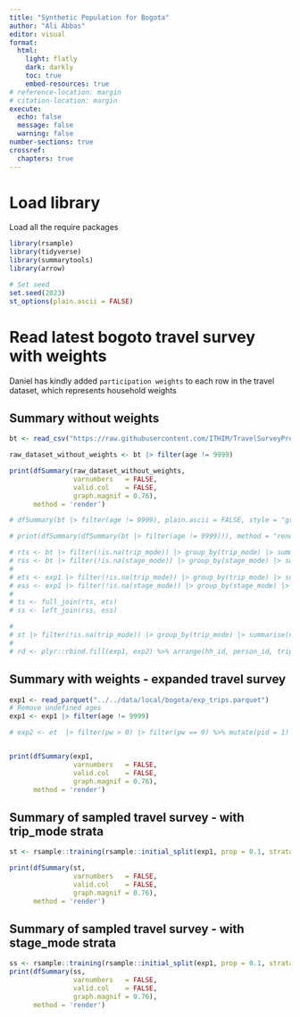 ```yaml
---
title: "Synthetic Population for Bogota"
author: "Ali Abbas"
editor: visual
format:
  html:
    light: flatly
    dark: darkly
    toc: true
    embed-resources: true
# reference-location: margin
# citation-location: margin
execute:
  echo: false
  message: false
  warning: false
number-sections: true
crossref:
  chapters: true
---
```


# Load library

Load all the require packages

```r
library(rsample)
library(tidyverse)
library(summarytools)
library(arrow)

# Set seed
set.seed(2023)
st_options(plain.ascii = FALSE)

```

# Read latest bogoto travel survey with weights

Daniel has kindly added `participation weights` to each row in the travel dataset, which represents household weights

## Summary without weights

```r
bt <- read_csv("https://raw.githubusercontent.com/ITHIM/TravelSurveyPreprocessing/fc8bae5381440fcb96e6789d26d115305597e5f1/Data/ITHIM/bogota/trips_bogota.csv")

raw_dataset_without_weights <- bt |> filter(age != 9999)

print(dfSummary(raw_dataset_without_weights, 
                varnumbers   = FALSE, 
                valid.col    = FALSE, 
                graph.magnif = 0.76),
      method = 'render')

# dfSummary(bt |> filter(age != 9999), plain.ascii = FALSE, style = "grid")

# print(dfSummary(dfSummary(bt |> filter(age != 9999))), method = "render")

# rts <- bt |> filter(!is.na(trip_mode)) |> group_by(trip_mode) |> summarise(n = n()) |> mutate(raw_trip_freq = round(n / sum(n) * 100, 1))
# rss <- bt |> filter(!is.na(stage_mode)) |> group_by(stage_mode) |> summarise(n = n()) |> mutate(raw_stage_freq = round(n / sum(n) * 100, 1))
# 
# ets <- exp1 |> filter(!is.na(trip_mode)) |> group_by(trip_mode) |> summarise(n = n()) |> mutate(exp_trip_freq = round(n / sum(n) * 100, 1))
# ess <- exp1 |> filter(!is.na(stage_mode)) |> group_by(stage_mode) |> summarise(n = n()) |> mutate(exp_stage_freq = round(n / sum(n) * 100, 1))
# 
# ts <- full_join(rts, ets)
# ss <- left_join(rss, ess)

# 
# st |> filter(!is.na(trip_mode)) |> group_by(trip_mode) |> summarise(n = n()) |> mutate(exp_trip_freq = round(n / sum(n) * 100, 1))
# 
# rd <- plyr::rbind.fill(exp1, exp2) %>% arrange(hh_id, person_id, trip_id)


```


## Summary with weights - expanded travel survey

```r

exp1 <- read_parquet("../../data/local/bogota/exp_trips.parquet")
# Remove undefined ages
exp1 <- exp1 |> filter(age != 9999)

# exp2 <- et  |> filter(pw > 0) |> filter(pw == 0) %>% mutate(pid = 1)


print(dfSummary(exp1,
                varnumbers   = FALSE, 
                valid.col    = FALSE, 
                graph.magnif = 0.76),
      method = 'render')

```


## Summary of sampled travel survey - with trip_mode strata

```r
st <- rsample::training(rsample::initial_split(exp1, prop = 0.1, strata = trip_mode))

print(dfSummary(st,
                varnumbers   = FALSE, 
                valid.col    = FALSE, 
                graph.magnif = 0.76),
      method = 'render')

```


## Summary of sampled travel survey - with stage_mode strata

```r
ss <- rsample::training(rsample::initial_split(exp1, prop = 0.1, strata = stage_mode))
print(dfSummary(ss,
                varnumbers   = FALSE, 
                valid.col    = FALSE, 
                graph.magnif = 0.76),
      method = 'render')


```

